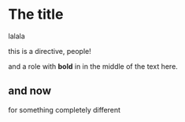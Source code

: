 # The title

<Custom lang="en">
lalala

this is a directive, people!
</Custom>

and a <Role>role with **bold** in</Role> in the middle of the text here.

## and now

for something completely different
